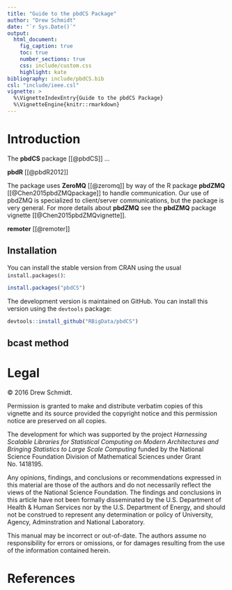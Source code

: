 ```yaml
---
title: "Guide to the pbdCS Package"
author: "Drew Schmidt"
date: "`r Sys.Date()`"
output:
  html_document:
    fig_caption: true
    toc: true
    number_sections: true
    css: include/custom.css
    highlight: kate
bibliography: include/pbdCS.bib
csl: "include/ieee.csl"
vignette: >
  %\VignetteIndexEntry{Guide to the pbdCS Package}
  %\VignetteEngine{knitr::rmarkdown}
---
```


# Introduction

The **pbdCS** package [[@pbdCS]] ...

**pbdR** [[@pbdR2012]]

The package uses **ZeroMQ** [[@zeromq]] by way of the R package **pbdZMQ** [[@Chen2015pbdZMQpackage]] to handle communication.  Our use of pbdZMQ is specialized to client/server communications, but the package is very general.  For more details about **pbdZMQ** see the **pbdZMQ** package vignette [[@Chen2015pbdZMQvignette]].

**remoter** [[@remoter]]


## Installation

You can install the stable version from CRAN using the usual `install.packages()`:

```r
install.packages("pbdCS")
```

The development version is maintained on GitHub.  You can install this version using the `devtools` package:

```r
devtools::install_github("RBigData/pbdCS")
```



## bcast method



# Legal

&copy; 2016 Drew Schmidt.

Permission is granted to make and distribute verbatim copies of this vignette and its source provided the copyright notice and this permission notice are preserved on all copies.

The development for which was supported by the project *Harnessing Scalable Libraries for Statistical Computing on Modern Architectures and Bringing Statistics to Large Scale Computing* funded by the National Science Foundation Division of Mathematical Sciences under Grant No. 1418195.

Any opinions, findings, and conclusions or recommendations expressed in  this material are those of the authors and do not necessarily reflect the  views of the National Science Foundation.  The findings and conclusions in this article have not been formally disseminated by the U.S. Department of Health \& Human Services nor by the U.S. Department of Energy, and should not be construed to represent any determination or policy of University, Agency, Adminstration and National Laboratory.

This manual may be incorrect or out-of-date.  The authors assume no responsibility for errors or omissions, or for damages resulting from the use of the information contained herein.




# References
<script language="JavaScript" src="include/headers.js"></script>
